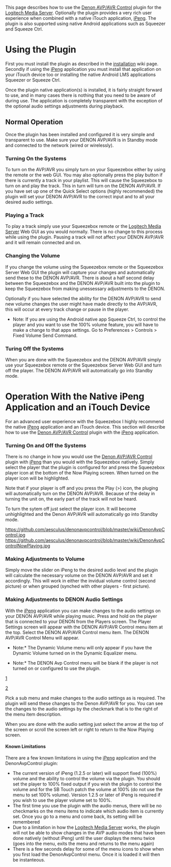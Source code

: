 This page describes how to use the [https://github.com/aesculus/denonavpcontrol Denon AVP/AVR Control] plugin for the [http://www.mysqueezebox.com/download Logitech Media Server].  Optionally the plugin provides a very rich user experience when combined with a native iTouch application, [http://penguinlovesmusic.de/ iPeng]. The plugin is also supported using native Android applications such as Squeezer and Squeeze Ctrl.
=Using the Plugin=
First you must install the plugin as described in the [https://github.com/aesculus/denonavpcontrol/blob/master/wiki/InstallationInstructions.wiki installation] wiki page.  Secondly if using the [http://penguinlovesmusic.de/ iPeng] application you must install that application on your iTouch device too or installing the native Android LMS applications Squeezer or Squeeze Ctrl.

Once the plugin native application(s) is installed, it is fairly straight forward to use, and in many cases there is nothing that you need to be aware of during use. The application is completely transparent with the exception of the optional audio settings adjustments during playback.

==Normal Operation==
Once the plugin has been installed and configured it is very simple and transparent to use.  Make sure your DENON AVP/AVR is in Standby mode and connected to the network (wired or wirelessly).  
===Turning On the Systems===
To turn on the AVP/AVR you simply turn on your Squeezebox either by using the remote or the web GUI.  You may also optionally press the play button if there is currently a track in your playlist.  This will cause the Squeezebox to turn on and play the track.  This in turn will turn on the DENON AVP/AVR.  If you have set up one of the Quick Select options (highly recommended) the plugin will set your DENON AVP/AVR to the correct input and to all your desired audio settings.
===Playing a Track===
To play a track simply use your Squeezebox remote or the [http://www.mysqueezebox.com/download Logitech Media Server] Web GUI as you would normally.  There is no change to this process while using the plugin.  Pausing a track will not affect your DENON AVP/AVR and it will remain connected and on.
===Changing the Volume===
If you change the volume using the Squeezebox remote or the Squeezebox Server Web GUI the plugin will capture your changes and automatically send these to the DENON AVP/AVR.  There is about a half second delay between the Squeezebox and the DENON AVP/AVR built into the plugin to keep the Squeezebox from making unessessary adjustments to the DENON.

Optionally if you have selected the ability for the DENON AVP/AVR to send new volume changes the user might have made directly to the AVP/AVR, this will occur at every track change or pause in the player.

*Note: If you are using the Android native app Squeeze Ctrl, to control the player and you want to use the 100% volume feature, you will have to make a change to that apps settings. Go to Preferences > Controls > Fixed Volume Send Command.

===Turing Off the Systems===
When you are done with the Squeezebox and the DENON AVP/AVR simply use your Squeezebox remote or the Squeezebox Server Web GUI and turn off the player. The DENON AVP/AVR will automatically go into Standby mode.
=Operation With the Native iPeng Application and an iTouch Device=
For an advanced user experience with the Squeezebox I highly recommend the native [http://penguinlovesmusic.de/ iPeng] application and an iTouch device.  This section will describe how to use the [https://github.com/aesculus/denonavpcontrol Denon AVP/AVR Control] plugin with the [http://penguinlovesmusic.de/ iPeng] application.
===Turning On and Off the Systems===
There is no change in how you would use the [https://github.com/aesculus/denonavpcontrol Denon AVP/AVR Control] plugin with [http://penguinlovesmusic.de/ iPeng] than you would with the Squeezebox natively.  Simply select the player that the plugin is configured for and press the Squeezebox player icon at the bottom of the Now Playing screen.  When turned on the player icon will be highlighted.

Note that if your player is off and you press the Play (>) icon, the pluging will automatically turn on the DENON AVP/AVR.  Because of the delay in turning the unit on, the early part of the track will not be heard.

To turn the sytem off just select the player icon. It will become unhighlighted and the Denon AVP/AVR will automatically go into Standby mode.  

[[https://github.com/aesculus/denonavpcontrol/blob/master/wiki/DenonAvpControl.jpg]]
[[https://github.com/aesculus/denonavpcontrol/blob/master/wiki/DenonAvpControlNowPlaying.jpg]]

===Making Adjustments to Volume===
Simply move the slider on iPeng to the desired audio level and the plugin will calculate the necessary volume on the DENON AVP/AVR and set it accordingly.  This will work in either the invidual volume control (second picture) or when grouped (synched with other players - first picture).
===Making Adjustments to DENON Audio Settings===
With the [http://penguinlovesmusic.de/ iPeng] application you can make changes to the audio settings on your DENON AVP/AVR while playing music.  Press and hold on the player that is connected to your DENON from the Players screen.  The Player Settings screen will appear with the DENON AVP/AVR Control menu item at the top.  Select the DENON AVP/AVR Control menu item.  The DENON AVP/AVR Control Menu will appear.

*Note:* The Dynamic Volume menu will only appear if you have the Dynamic Volume turned on in the Dynamic Equalizer menu.

*Note:* The DENON Avp Control menu will be blank if the player is not turned on or configured to use the plugin.

[https://github.com/aesculus/denonavpcontrol/blob/master/wiki/DenonAvpControlPlayerSettings.jpg]

[https://github.com/aesculus/denonavpcontrol/blob/master/wiki/DenonAvpControl.jpg]

Pick a sub menu and make changes to the audio settings as is required. The plugin will send these changes to the Denon AVP/AVR for you.  You can see the changes to the audio settings by the checkmark that is to the right of the menu item description.

When you are done with the audio setting just select the arrow at the top of the screen or scroll the screen left or right to return to the Now Playing screen.
====Known Limitations====
There are a few known limitations in using the [http://penguinlovesmusic.de/ iPeng] application and the DenonAvpControl plugin:

* The current version of iPeng (1.2.5 or later) will support fixed (100%) volume and the ability to control the volume via the plugin.  You should set the player to 100% fixed output if you wish the plugin to control the volume and for the SB Touch patch the volume at 100% (do not use the menu to set 100% volume).  Version 1.2.5 or later of iPeng is required if you wish to use the player volume set to 100%.
* The first time you use the plugin with the audio menus, there will be no checkmarks on the menu items to indicate which audio item is currently set.  Once you go to a menu and come back, its setting will be remembered
* Due to a limitation in how the [http://www.mysqueezebox.com/download Logitech Media Server] works, the plugin will not be able to show changes in the AVP audio modes that have been done natively (without iPeng) until the user displays the menu twice (goes into the menu, exits the menu and returns to the menu again)
* There is a few seconds delay for some of the menu icons to show when you first load the DenonAvpControl menu.  Once it is loaded it will then be instanteous.

